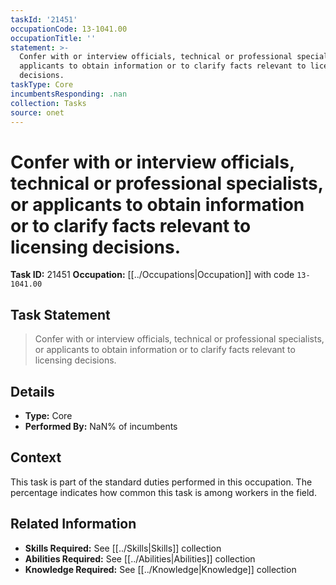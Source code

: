 ```yaml
---
taskId: '21451'
occupationCode: 13-1041.00
occupationTitle: ''
statement: >-
  Confer with or interview officials, technical or professional specialists, or
  applicants to obtain information or to clarify facts relevant to licensing
  decisions.
taskType: Core
incumbentsResponding: .nan
collection: Tasks
source: onet
---
```

# Confer with or interview officials, technical or professional specialists, or applicants to obtain information or to clarify facts relevant to licensing decisions.

**Task ID:** 21451
**Occupation:** [[../Occupations|Occupation]] with code `13-1041.00`

## Task Statement

> Confer with or interview officials, technical or professional specialists, or applicants to obtain information or to clarify facts relevant to licensing decisions.

## Details

- **Type:** Core
- **Performed By:** NaN% of incumbents

## Context

This task is part of the standard duties performed in this occupation. The percentage indicates how common this task is among workers in the field.

## Related Information

- **Skills Required:** See [[../Skills|Skills]] collection
- **Abilities Required:** See [[../Abilities|Abilities]] collection
- **Knowledge Required:** See [[../Knowledge|Knowledge]] collection
